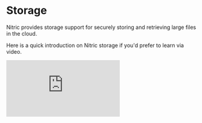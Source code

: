 
# Storage

Nitric provides storage support for securely storing and retrieving large files in the cloud.

Here is a quick introduction on Nitric storage if you'd prefer to learn via video.

<div>
  <div className="video-container">
    <iframe
      src="https://www.youtube-nocookie.com/embed/5PSyecQ80zg"
      title="Store Petabytes with Cloud Buckets"
      frameBorder="0"
      allow="accelerometer; autoplay; clipboard-write; encrypted-media; gyroscope; picture-in-picture; web-share"
      allowFullScreen
    />
  </div>
</div>

## Definitions

### Files

Files refer to binary files, such as documents (.doc, .pdf), images (.gif, .jpg), or videos (.mp4, .mkv). It is common for these files to be referred to as BLOBs, which stands for Binary Large Objects.Storing these types of files in buckets, as opposed to other data persistence systems like SQL or document databases, can improve performance.

### Buckets

Buckets serve as isolated repositories for files. To illustrate, think of a bucket as a partition on a traditional hard drive system. Creating separate buckets becomes necessary when storing files for distinct purposes or with varying access control requirements. For instance, you might establish an "uploads" bucket to handle user file uploads or a "profiles" bucket specifically designed for storing user profile images.

### Folders

Most cloud object/blob storage services function as key-value systems, where the keys represent filenames and the values contain the actual file data. By incorporating paths within filenames, you can organize files within a bucket, similar to how folders are utilized in local storage. For example, if you have a file named `profile.png`, you can store it in the folder `images/default` by specifying the complete file path when reading or writing the file, e.g., `images/default/profile.png`.

## Create Buckets

Nitric enables you to define named buckets with customizable permissions. When defining a bucket, you can specify permissions for reading, writing, and deleting files within the bucket. In the example below, we declare a bucket named `profiles` and indicate that our function requires access to read, write, and delete files within that bucket:

<CodeGroup>

```javascript
import { bucket } from '@nitric/sdk'

const profiles = bucket('profiles').for('reading', 'writing', 'deleting')
```

```python
from nitric.resources import bucket

profiles = bucket('profiles').allow('reading', 'writing', 'deleting')
```

```go
import (
	"fmt"

	"github.com/nitrictech/go-sdk/nitric"
)

func main() {
	profiles, err := nitric.NewBucket("profiles").With(resources.BucketWriting, resources.BucketReading, resources.BucketDeleting)
	if err != nil {
		return
	}

	if err := nitric.Run(); err != nil {
		fmt.Println(err)
	}
}
```

</CodeGroup>

## File references

You can obtain a reference to a `File` within a bucket by either using its name or by listing all the files present in the bucket. Once you have a reference to a file, you can perform various operations on it, including retrieving its contents, writing new content to it, or deleting it.

To get a reference to a specific file in a bucket, use the `file()` method on the bucket reference. This returns a `File` reference so other operations can be performed on the file.

<Note>
  No network calls are made when you get a file reference using `file()`
</Note>

<CodeGroup>

```javascript
import { bucket } from '@nitric/sdk'

const profiles = bucket('profiles').for('reading')

const profilePicture = profiles.file('users/bruce-wayne/profile.png')
```

```python
from nitric.resources import bucket

profiles = bucket("profiles").allow("reading")

profile_picture = profiles.file("users/bruce-wayne/profile.png")
```

```go
import (
	"fmt"

	"github.com/nitrictech/go-sdk/nitric"
)

func main() {
	profiles, err := nitric.NewBucket("profiles").With(resources.BucketReading)
	if err != nil {
		return
	}

	profilePicture := profiles.File("users/bruce-wayne/profile.png")

	if err := nitric.Run(); err != nil {
		fmt.Println(err)
	}
}
```

</CodeGroup>

To list all files in a bucket, use the `files()` method on the bucket reference. The function must have `read` permissions to list the files within a bucket.

<Note>A network call is made when you list files using `files()`</Note>

<CodeGroup>

```typescript
import { bucket } from '@nitric/sdk'

const profiles = bucket('profiles').allow('reading')

const files = await profiles.files()

files.forEach((file) => {
  console.log(file.name)
})
```

```python
from nitric.resources import bucket
from nitric.application import Nitric

profiles = bucket("profiles").allow("reading")

files = await profiles.files()

for file in files:
	print(file.name)

Nitric.run()
```

```go
import (
  "context"
	"fmt"

	"github.com/nitrictech/go-sdk/nitric"
)

func main() {
	profiles, err := nitric.NewBucket("profiles").With(resources.BucketReading)
	if err != nil {
		return
	}

	files, err := profiles.Files(context.TODO())
  if err != nil {
    return
  }

  for _, file := range files {
    fmt.Println(file.Name)
  }

	if err := nitric.Run(); err != nil {
		fmt.Println(err)
	}
}
```

</CodeGroup>

## Read files

You can read the contents of a file directly from your application code using the `read()` method on a file reference. The contents of the file are returned as a byte array.

<Note>
  If a file with that name does not exist when `read()` is called a `NOT_FOUND`
  error will be thrown.
</Note>

<CodeGroup>

```javascript
import { bucket } from '@nitric/sdk'

const profiles = bucket('profiles').for('reading')

const image = await profiles.file('users/bruce-wayne/profile.png').read()
```

```python
from nitric.resources import bucket
from nitric.application import Nitric

profiles = bucket("profiles").allow("reading")

image = await profile.file("users/bruce-wayne/profile.png").read()

Nitric.run()
```

```go
import (
	"context"
	"fmt"

	"github.com/nitrictech/go-sdk/nitric"
)

func main() {
	profiles, err := nitric.NewBucket("profiles").With(resources.BucketReading)
	if err != nil {
		return
	}

	image, err := profiles.File("users/bruce-wayne/profile.png").Read(context.TODO())
	if err != nil {
		return
	}

	if err := nitric.Run(); err != nil {
		fmt.Println(err)
	}
}
```

</CodeGroup>

## Write files

You can write the contents of a file directly from your application code using the `write()` method on a file reference. If the file doesn't exist then it will create a new one, if it does exist then it will overwrite the previous data.

<Note>
  Written data cannot exceed 4MB. If you need to upload more than that, consider
  using an [upload url](#signed-urls).
</Note>

<CodeGroup>

```javascript
import { bucket } from '@nitric/sdk'

const profiles = bucket('profiles').for('writing')

const profileImage = 'image data'

await profiles.file('users/bruce-wayne/profile.png').write(profileImage)
```

```python
from nitric.resources import bucket
from nitric.application import Nitric

profiles = bucket("profiles").allow("writing")

profileImage = b"image data"

await profiles.file("users/bruce-wayne/profile.png").write(profileImage)

Nitric.run()
```

```go
import (
	"context"
	"fmt"

	"github.com/nitrictech/go-sdk/nitric"
)

func main() {
	profiles, err := nitric.NewBucket("profiles").With(resources.BucketWriting)
	if err != nil {
		return
	}

  profileImage := []byte("image data")

	err := profiles.File("users/bruce-wayne/profile.png").Write(context.TODO(), profileImage)
	if err != nil {
		return
	}

	if err := nitric.Run(); err != nil {
		fmt.Println(err)
	}
}
```

</CodeGroup>

## Delete files

You can delete a file directly from your application code using the `delete()` method on a file reference.

<CodeGroup>

```javascript
import { bucket } from '@nitric/sdk'

const profiles = bucket('profiles').for('deleting')

await profiles.file('users/bruce-wayne/profile.png').delete()
```

```python
from nitric.resources import bucket
from nitric.application import Nitric

profiles = bucket("profiles").allow("deleting")

await profile.file("users/bruce-wayne/profile.png").delete()

Nitric.run()
```

```go
import (
	"context"
	"fmt"

	"github.com/nitrictech/go-sdk/nitric"
)

func main() {
	profiles, err := nitric.NewBucket("profiles").With(resources.BucketDeleting)
	if err != nil {
		return
	}

	err := profiles.File("users/bruce-wayne/profile.png").Delete(context.TODO())
	if err != nil {
		return
	}

	if err := nitric.Run(); err != nil {
		fmt.Println(err)
	}
}
```

</CodeGroup>

## Signed URLs

The signed URL feature enables you to generate temporary URLs for downloading or uploading files. These URLs include authentication information in the query string, allowing users without credentials to access the file. They are particularly useful when you need to share temporary links for file downloads or uploads.

You have the option to customize the expiration time of the URL by specifying a duration in seconds, ranging from 0 to 604,800 (a week). To obtain a download URL, the function needs to have `read` permissions on the bucket. For an upload URL, the function needs to have `write` permissions on the bucket.

<Note>
  It's important to note that anyone with the signed URL can access or modify
  the file. Hence, it's crucial to exercise caution and only share the URL with
  trusted users.
</Note>

<CodeGroup>

```javascript
import { bucket } from '@nitric/sdk'

const profiles = bucket('profiles').for('reading', 'writing')

// Get pre-signed URLs for downloading or uploading

const downloadUrl = await profiles.file('profile.png').getDownloadUrl({
  expiry: 3600, // Defaults to 600 (10 minutes)
})

const uploadUrl = await profiles.file('profile.png').getUploadUrl({
  expiry: 3600, // Defaults to 600 (10 minutes)
})
```

```python
from nitric.resources import bucket
from nitric.application import Nitric

profiles = bucket('profiles').allow('reading', 'writing')

download_url = await profiles.file('profile.png').download_url()

upload_url = await profiles.file('profile.png').upload_url()

Nitric.run()
```

```go
import (
	"context"
	"fmt"

	"github.com/nitrictech/go-sdk/nitric"
)

func main() {
	profiles, err := nitric.NewBucket("profiles").With(resources.BucketReading, resources.BucketWriting)
	if err != nil {
		return
	}

  ctx := context.TODO()
  expiry := 3600

  downloadUrl, err := profiles.file("profile.png").DownloadUrl(ctx, expiry)
  if err != nil {
    return
  }

	uploadUrl, err := profiles.File("profile.png").UploadUrl(ctx, expiry)
	if err != nil {
		return
	}

	if err := nitric.Run(); err != nil {
		fmt.Println(err)
	}
}
```

</CodeGroup>

## Bucket Notifications

Bucket notifications are functions that subscribe to changes in your bucket's files. You can configure these notifications to trigger specifically when a file is written or deleted. Additionally, you can apply filters based on file prefixes to specify which files should trigger a notification. When the function is triggered, it receives event data that includes details about the changed file, such as whether it was written or deleted, and the file's name.

To illustrate, suppose we want to trigger a function whenever a new profile image is uploaded to a bucket. In this case, we can use the following code snippet:

<Note>
  Writing/Delete to a bucket from within a bucket notification will trigger the
  same notification to run again (if it meets the requirement). This will cause
  an infinite loop, which is highly undesirable for your cloud bill.
</Note>

<CodeGroup>

```javascript
import { bucket } from '@nitric/sdk'

const profiles = bucket('profiles')

// Filter for 'write' events for files starting with '/users/images'
profiles.on('write', '/users/images', (ctx) => {
  console.log(`new profile image for ${ctx.req.key} was created`)
})
```

```python
from nitric.resources import bucket
from nitric.application import Nitric

profiles = bucket("profiles")

# Filter for 'write' events for files starting with '/users/images'
@profiles.on("write", "/users/images")
async def image_written(ctx):
	print(f"new profile image for {ctx.req.key} was written")

Nitric.run()
```

```go
import (
	"context"
	"fmt"

	"github.com/nitrictech/go-sdk/faas"
	"github.com/nitrictech/go-sdk/nitric"
)

func main() {
	assets := nitric.NewBucket("assets")

  // Filter for 'write' events for files starting with '/users/images'
	assets.On(faas.WriteNotification, "/users/images", func(ctx *faas.BucketNotificationContext, _ faas.BucketNotificationHandler) (*faas.BucketNotificationContext, error) {
	  fmt.Printf("new profile image for %s was written", ctx.Request.Key())

		return ctx, nil
	})

	if err := nitric.Run(); err != nil {
		fmt.Println(err)
	}
}
```

</CodeGroup>

If we instead wanted to trigger the function whenever any file was deleted from the bucket, we would use the following snippet:

<CodeGroup>

```javascript
import { bucket } from '@nitric/sdk'

const profiles = bucket('profiles')

// Filter for 'delete' events for any file
profiles.on('delete', '*', (ctx) => {
  console.log(`${ctx.req.key} was deleted`)
})
```

```python
from nitric.resources import bucket
from nitric.application import Nitric

profiles = bucket("profiles")

# Filter for 'delete' events for any file
@profiles.on("delete", "*")
async def file_deleted(ctx):
	print(f"{ctx.req.key} was deleted")

Nitric.run()
```

```go
import (
	"context"
	"fmt"

	"github.com/nitrictech/go-sdk/faas"
	"github.com/nitrictech/go-sdk/nitric"
)

func main() {
	assets := nitric.NewBucket("assets")

  // Filter for 'delete' events for any file
	assets.On(faas.DeleteNotification, "*", func(ctx *faas.BucketNotificationContext, _ faas.BucketNotificationHandler) (*faas.BucketNotificationContext, error) {
		fmt.Printf("%s was deleted", ctx.Request.Key())

		return ctx, nil
	})

	if err := nitric.Run(); err != nil {
		fmt.Println(err)
	}
}
```

</CodeGroup>
